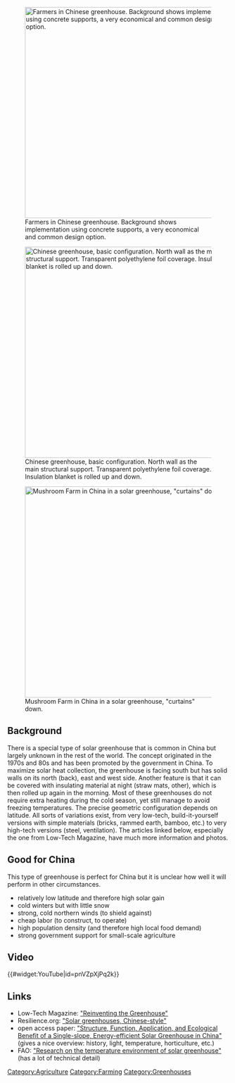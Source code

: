 [[File:ChineseSolarGreenhouse01.jpg|480px|thumb|right|Farmers in Chinese greenhouse. Background shows implementation using concrete supports, a very economical and common design option.]] 

[[File:Chinese Greenhouse.jpg|480px|thumb|right|Chinese greenhouse, basic configuration. North wall as the main structural support. Transparent polyethylene foil coverage. Insulation blanket is rolled up and down. ]] 

[[File:MushroomFarmChina.jpg|480px|thumb|right|Mushroom Farm in China in a solar greenhouse, "curtains" down. ]] 

==Background==
There is a special type of solar greenhouse that is common in China but largely unknown in the rest of the world. The concept originated in the 1970s and 80s and has been promoted by the government in China. To maximize solar heat collection, the greenhouse is facing south but has solid walls on its north (back), east and west side. Another feature is that it can be covered with insulating material at night (straw mats, other), which is then rolled up again in the morning. Most of these greenhouses do not require extra heating during the cold season, yet still manage to avoid freezing temperatures. The precise geometric configuration depends on latitude. All sorts of variations exist, from very low-tech, build-it-yourself versions with simple materials (bricks, rammed earth, bamboo, etc.) to very high-tech versions (steel, ventilation). The articles linked below, especially the one from Low-Tech Magazine, have much more information and photos.

==Good for China==
This type of greenhouse is perfect for China but it is unclear how well it will perform in other circumstances.  
* relatively low latitude and therefore high solar gain
* cold winters but with little snow
* strong, cold northern winds (to shield against)
* cheap labor (to construct, to operate) 
* high population density (and therefore high local food demand)
* strong government support for small-scale agriculture

==Video==
{{#widget:YouTube|id=pnVZpXjPq2k}}

==Links==
* Low-Tech Magazine: [http://www.lowtechmagazine.com/2015/12/reinventing-the-greenhouse.html "Reinventing the Greenhouse"]
* Resilience.org: [http://www.resilience.org/stories/2010-04-06/solar-greenhouses-chinese-style "Solar greenhouses, Chinese-style"]
* open access paper: [http://horttech.ashspublications.org/content/20/3/626.full "Structure, Function, Application, and Ecological Benefit of a Single-slope, Energy-efficient Solar Greenhouse in China"] (gives a nice overview: history, light, temperature, horticulture, etc.)
* FAO: [http://www.fao.org/docrep/t4470e/t4470e0c.htm "Research on the temperature environment of solar greenhouse"] (has a lot of technical detail)

[[Category:Agriculture]]
[[Category:Farming]]
[[Category:Greenhouses]]